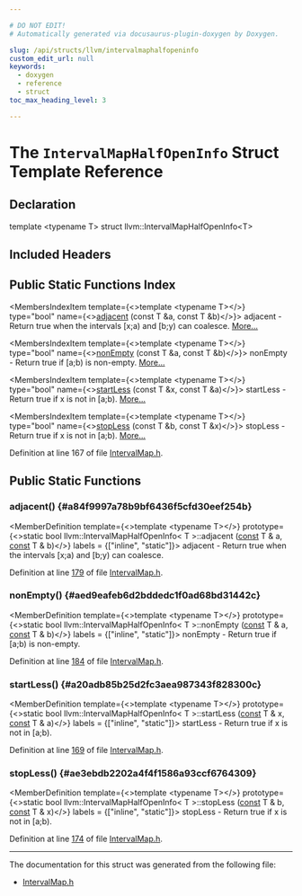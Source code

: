 ```yaml
---

# DO NOT EDIT!
# Automatically generated via docusaurus-plugin-doxygen by Doxygen.

slug: /api/structs/llvm/intervalmaphalfopeninfo
custom_edit_url: null
keywords:
  - doxygen
  - reference
  - struct
toc_max_heading_level: 3

---
```





# The `IntervalMapHalfOpenInfo` Struct Template Reference

<DoxygenPage pluginConfig={pluginConfig}>



## Declaration

<CodeBlock>template &lt;typename T&gt;
struct llvm::IntervalMapHalfOpenInfo&lt;T&gt;</CodeBlock>

## Included Headers

<IncludesList>
<IncludesListItem
  filePath="llvm/ADT/IntervalMap.h"
  permalink="/docs/api/files/include/include/llvm/include/llvm/adt/intervalmap-h"
  isLocal="true" />
</IncludesList>

## Public Static Functions Index

<MembersIndex>

<MembersIndexItem
  template={<>template &lt;typename T&gt;</>}
  type="bool"
  name={<><a href="#a84f9997a78b9bf6436f5cfd30eef254b">adjacent</a> (const T &amp;a, const T &amp;b)</>}>
adjacent - Return true when the intervals &#91;x;a) and &#91;b;y) can coalesce. <a href="#a84f9997a78b9bf6436f5cfd30eef254b">More...</a>
</MembersIndexItem>

<MembersIndexItem
  template={<>template &lt;typename T&gt;</>}
  type="bool"
  name={<><a href="#aed9eafeb6d2bddedc1f0ad68bd31442c">nonEmpty</a> (const T &amp;a, const T &amp;b)</>}>
nonEmpty - Return true if &#91;a;b) is non-empty. <a href="#aed9eafeb6d2bddedc1f0ad68bd31442c">More...</a>
</MembersIndexItem>

<MembersIndexItem
  template={<>template &lt;typename T&gt;</>}
  type="bool"
  name={<><a href="#a20adb85b25d2fc3aea987343f828300c">startLess</a> (const T &amp;x, const T &amp;a)</>}>
startLess - Return true if x is not in &#91;a;b). <a href="#a20adb85b25d2fc3aea987343f828300c">More...</a>
</MembersIndexItem>

<MembersIndexItem
  template={<>template &lt;typename T&gt;</>}
  type="bool"
  name={<><a href="#ae3ebdb2202a4f4f1586a93ccf6764309">stopLess</a> (const T &amp;b, const T &amp;x)</>}>
stopLess - Return true if x is not in &#91;a;b). <a href="#ae3ebdb2202a4f4f1586a93ccf6764309">More...</a>
</MembersIndexItem>

</MembersIndex>


Definition at line 167 of file <a href="/docs/api/files/include/include/llvm/include/llvm/adt/intervalmap-h">IntervalMap.h</a>.

<SectionDefinition>

## Public Static Functions

### adjacent() {#a84f9997a78b9bf6436f5cfd30eef254b}

<MemberDefinition
  template={<>template &lt;typename T&gt;</>}
  prototype={<>static bool llvm::IntervalMapHalfOpenInfo&lt; T &gt;::adjacent (<a href="/docs/api/files/lib/lib/target/lib/target/aarch64/aarch64promoteconstant-cpp/#a90f8350fecae261c25be85d38b451bff">const</a> T &amp; a, <a href="/docs/api/files/lib/lib/target/lib/target/aarch64/aarch64promoteconstant-cpp/#a90f8350fecae261c25be85d38b451bff">const</a> T &amp; b)</>}
  labels = {["inline", "static"]}>
adjacent - Return true when the intervals &#91;x;a) and &#91;b;y) can coalesce.

Definition at line <a href="/docs/api/files/include/include/llvm/include/llvm/adt/intervalmap-h/#l00179">179</a> of file <a href="/docs/api/files/include/include/llvm/include/llvm/adt/intervalmap-h">IntervalMap.h</a>.
</MemberDefinition>

### nonEmpty() {#aed9eafeb6d2bddedc1f0ad68bd31442c}

<MemberDefinition
  template={<>template &lt;typename T&gt;</>}
  prototype={<>static bool llvm::IntervalMapHalfOpenInfo&lt; T &gt;::nonEmpty (<a href="/docs/api/files/lib/lib/target/lib/target/aarch64/aarch64promoteconstant-cpp/#a90f8350fecae261c25be85d38b451bff">const</a> T &amp; a, <a href="/docs/api/files/lib/lib/target/lib/target/aarch64/aarch64promoteconstant-cpp/#a90f8350fecae261c25be85d38b451bff">const</a> T &amp; b)</>}
  labels = {["inline", "static"]}>
nonEmpty - Return true if &#91;a;b) is non-empty.

Definition at line <a href="/docs/api/files/include/include/llvm/include/llvm/adt/intervalmap-h/#l00184">184</a> of file <a href="/docs/api/files/include/include/llvm/include/llvm/adt/intervalmap-h">IntervalMap.h</a>.
</MemberDefinition>

### startLess() {#a20adb85b25d2fc3aea987343f828300c}

<MemberDefinition
  template={<>template &lt;typename T&gt;</>}
  prototype={<>static bool llvm::IntervalMapHalfOpenInfo&lt; T &gt;::startLess (<a href="/docs/api/files/lib/lib/target/lib/target/aarch64/aarch64promoteconstant-cpp/#a90f8350fecae261c25be85d38b451bff">const</a> T &amp; x, <a href="/docs/api/files/lib/lib/target/lib/target/aarch64/aarch64promoteconstant-cpp/#a90f8350fecae261c25be85d38b451bff">const</a> T &amp; a)</>}
  labels = {["inline", "static"]}>
startLess - Return true if x is not in &#91;a;b).

Definition at line <a href="/docs/api/files/include/include/llvm/include/llvm/adt/intervalmap-h/#l00169">169</a> of file <a href="/docs/api/files/include/include/llvm/include/llvm/adt/intervalmap-h">IntervalMap.h</a>.
</MemberDefinition>

### stopLess() {#ae3ebdb2202a4f4f1586a93ccf6764309}

<MemberDefinition
  template={<>template &lt;typename T&gt;</>}
  prototype={<>static bool llvm::IntervalMapHalfOpenInfo&lt; T &gt;::stopLess (<a href="/docs/api/files/lib/lib/target/lib/target/aarch64/aarch64promoteconstant-cpp/#a90f8350fecae261c25be85d38b451bff">const</a> T &amp; b, <a href="/docs/api/files/lib/lib/target/lib/target/aarch64/aarch64promoteconstant-cpp/#a90f8350fecae261c25be85d38b451bff">const</a> T &amp; x)</>}
  labels = {["inline", "static"]}>
stopLess - Return true if x is not in &#91;a;b).

Definition at line <a href="/docs/api/files/include/include/llvm/include/llvm/adt/intervalmap-h/#l00174">174</a> of file <a href="/docs/api/files/include/include/llvm/include/llvm/adt/intervalmap-h">IntervalMap.h</a>.
</MemberDefinition>

</SectionDefinition>

<hr/>

The documentation for this struct was generated from the following file:

<ul>
<li><a href="/docs/api/files/include/include/llvm/include/llvm/adt/intervalmap-h">IntervalMap.h</a></li>
</ul>

</DoxygenPage>
